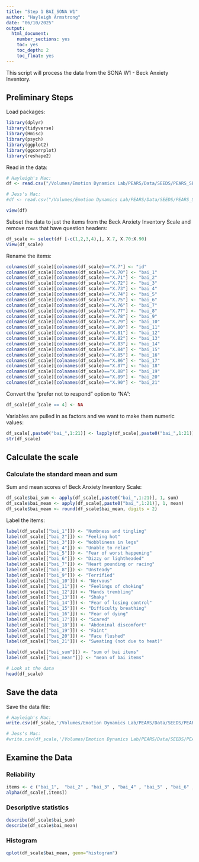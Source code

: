 ```yaml
---
title: "Step 1 BAI_SONA W1"
author: "Hayleigh Armstrong"
date: "06/10/2025"
output:
  html_document:
    number_sections: yes
    toc: yes
    toc_depth: 2
    toc_float: yes
---
```


This script will process the data from the SONA W1 - Beck Anxiety Inventory.

## Preliminary Steps

Load packages:

```r
library(dplyr)
library(tidyverse)
library(Hmisc)
library(psych)
library(ggplot2)
library(ggcorrplot)
library(reshape2)
```

Read in the data:
```r
# Hayleigh's Mac: 
df <- read.csv("/Volumes/Emotion Dynamics Lab/PEARS/Data/SEEDS/PEARS_SEEDS_Demographics___Daily_Surveys_SONA_W1/SEEDS SONA W1 Demographics ExpiWell Data Cleaned.csv", na.strings=c("","NA"))

# Jess's Mac:
#df <- read.csv("/Volumes/Emotion Dynamics Lab/PEARS/Data/SEEDS/PEARS_SEEDS_Demographics___Daily_Surveys_SONA_W1/SEEDS SONA W1 Demographics ExpiWell Data Cleaned.csv", na.strings=c("","NA"))

view(df)
```

Subset the data to just the items from the Beck Anxiety Inventory Scale and remove rows that have question headers:
```r
df_scale <- select(df [-c(1,2,3,4),], X.7, X.70:X.90)
View(df_scale)
```

Rename the items:
```r
colnames(df_scale)[colnames(df_scale)=="X.7"] <- "id"
colnames(df_scale)[colnames(df_scale)=="X.70"] <- "bai_1"
colnames(df_scale)[colnames(df_scale)=="X.71"] <- "bai_2"
colnames(df_scale)[colnames(df_scale)=="X.72"] <- "bai_3"
colnames(df_scale)[colnames(df_scale)=="X.73"] <- "bai_4"
colnames(df_scale)[colnames(df_scale)=="X.74"] <- "bai_5"
colnames(df_scale)[colnames(df_scale)=="X.75"] <- "bai_6"
colnames(df_scale)[colnames(df_scale)=="X.76"] <- "bai_7"
colnames(df_scale)[colnames(df_scale)=="X.77"] <- "bai_8"
colnames(df_scale)[colnames(df_scale)=="X.78"] <- "bai_9"
colnames(df_scale)[colnames(df_scale)=="X.79"] <- "bai_10"
colnames(df_scale)[colnames(df_scale)=="X.80"] <- "bai_11"
colnames(df_scale)[colnames(df_scale)=="X.81"] <- "bai_12"
colnames(df_scale)[colnames(df_scale)=="X.82"] <- "bai_13"
colnames(df_scale)[colnames(df_scale)=="X.83"] <- "bai_14"
colnames(df_scale)[colnames(df_scale)=="X.84"] <- "bai_15"
colnames(df_scale)[colnames(df_scale)=="X.85"] <- "bai_16"
colnames(df_scale)[colnames(df_scale)=="X.86"] <- "bai_17"
colnames(df_scale)[colnames(df_scale)=="X.87"] <- "bai_18"
colnames(df_scale)[colnames(df_scale)=="X.88"] <- "bai_19"
colnames(df_scale)[colnames(df_scale)=="X.89"] <- "bai_20"
colnames(df_scale)[colnames(df_scale)=="X.90"] <- "bai_21"
```

Convert the "prefer not to respond" option to "NA":
```r
df_scale[df_scale == 4] <- NA

```

Variables are pulled in as factors and we want to make them numeric values: 
```r
df_scale[,paste0("bai_",1:21)] <- lapply(df_scale[,paste0("bai_",1:21)], as.numeric)
str(df_scale)
```

## Calculate the scale

### Calculate the standard mean and sum

Sum and mean scores of Beck Anxiety Inventory Scale: 
```r

df_scale$bai_sum <- apply(df_scale[,paste0("bai_",1:21)], 1, sum)
df_scale$bai_mean <- apply(df_scale[,paste0("bai_",1:21)], 1, mean)
df_scale$bai_mean <- round(df_scale$bai_mean, digits = 2)

```

Label the items:
```r
label(df_scale[["bai_1"]]) <- "Numbness and tingling"
label(df_scale[["bai_2"]]) <- "Feeling hot"
label(df_scale[["bai_3"]]) <- "Wobbliness in legs"
label(df_scale[["bai_4"]]) <- "Unable to relax"
label(df_scale[["bai_5"]]) <- "Fear of worst happening"
label(df_scale[["bai_6"]]) <- "Dizzy or lightheaded"
label(df_scale[["bai_7"]]) <- "Heart pounding or racing"
label(df_scale[["bai_8"]]) <- "Unsteady"
label(df_scale[["bai_9"]]) <- "Terrified"
label(df_scale[["bai_10"]]) <- "Nervous"
label(df_scale[["bai_11"]]) <- "Feelings of choking"
label(df_scale[["bai_12"]]) <- "Hands trembling"
label(df_scale[["bai_13"]]) <- "Shaky"
label(df_scale[["bai_14"]]) <- "Fear of losing control"
label(df_scale[["bai_15"]]) <- "Difficulty breathing"
label(df_scale[["bai_16"]]) <- "Fear of dying"
label(df_scale[["bai_17"]]) <- "Scared"
label(df_scale[["bai_18"]]) <- "Abdominal discomfort"
label(df_scale[["bai_19"]]) <- "Faint"
label(df_scale[["bai_20"]]) <- "Face flushed"
label(df_scale[["bai_21"]]) <- "Sweating (not due to heat)"

label(df_scale[["bai_sum"]]) <- "sum of bai items"
label(df_scale[["bai_mean"]]) <- "mean of bai items"

# Look at the data
head(df_scale)
```

## Save the data 

Save the data file:
```r
# Hayleigh's Mac:
write.csv(df_scale,'/Volumes/Emotion Dynamics Lab/PEARS/Data/SEEDS/PEARS_SEEDS_Demographics___Daily_Surveys_SONA_W1/Beck Anxiety Inventory-Step1_SONA_W1.csv')

# Jess's Mac:
#write.csv(df_scale,'/Volumes/Emotion Dynamics Lab/PEARS/Data/SEEDS/PEARS_SEEDS_Demographics___Daily_Surveys_SONA_W1/Beck Anxiety Inventory-Step1_SONA_W1.csv')
```

## Examine the Data

### Reliability
```r
items <- c ("bai_1",  "bai_2" , "bai_3" , "bai_4" , "bai_5" , "bai_6" , "bai_7" , "bai_8" , "bai_9",  "bai_10" , "bai_11" , "bai_12" , "bai_13" , "bai_14" , "bai_15" , "bai_16" , "bai_17",  "bai_18" , "bai_19" , "bai_20" , "bai_21")
alpha(df_scale[,items])
```

### Descriptive statistics
```r
describe(df_scale$bai_sum)
describe(df_scale$bai_mean)
```

### Histogram
```r
qplot(df_scale$bai_mean, geom="histogram") 
```